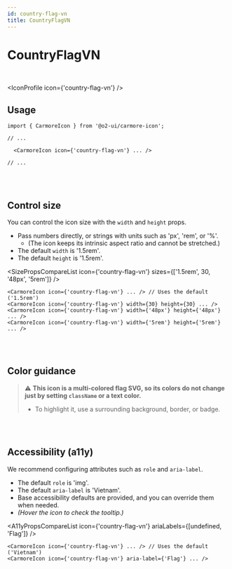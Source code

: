```yaml
---
id: country-flag-vn
title: CountryFlagVN
---
```




# CountryFlagVN

<br />

<IconProfile icon={'country-flag-vn'} />

## Usage

```tsx
import { CarmoreIcon } from '@o2-ui/carmore-icon';

// ...

  <CarmoreIcon icon={'country-flag-vn'} ... />

// ...
```

<br />
<br />

## Control size

You can control the icon size with the `width` and `height` props.

- Pass numbers directly, or strings with units such as 'px', 'rem', or '%'.
  - (The icon keeps its intrinsic aspect ratio and cannot be stretched.)
- The default `width` is '1.5rem'.
- The default `height` is '1.5rem'.

<SizePropsCompareList icon={'country-flag-vn'} sizes={['1.5rem', 30, '48px', '5rem']} />

```tsx
<CarmoreIcon icon={'country-flag-vn'} ... /> // Uses the default ('1.5rem')
<CarmoreIcon icon={'country-flag-vn'} width={30} height={30} ... />
<CarmoreIcon icon={'country-flag-vn'} width={'48px'} height={'48px'} ... />
<CarmoreIcon icon={'country-flag-vn'} width={'5rem'} height={'5rem'} ... />
```

<br />
<br />

## Color guidance

> ⚠️ <b>This icon is a multi-colored flag SVG, so its colors do not change just by setting `className` or a text color.</b>
>
> - To highlight it, use a surrounding background, border, or badge.

<br />
<br />

## Accessibility (a11y)

We recommend configuring attributes such as `role` and `aria-label`.

- The default `role` is 'img'.
- The default `aria-label` is 'Vietnam'.
- Base accessibility defaults are provided, and you can override them when needed.
- _(Hover the icon to check the tooltip.)_

<A11yPropsCompareList icon={'country-flag-vn'} ariaLabels={[undefined, 'Flag']} />

```tsx
<CarmoreIcon icon={'country-flag-vn'} ... /> // Uses the default ('Vietnam')
<CarmoreIcon icon={'country-flag-vn'} aria-label={'Flag'} ... />
```
